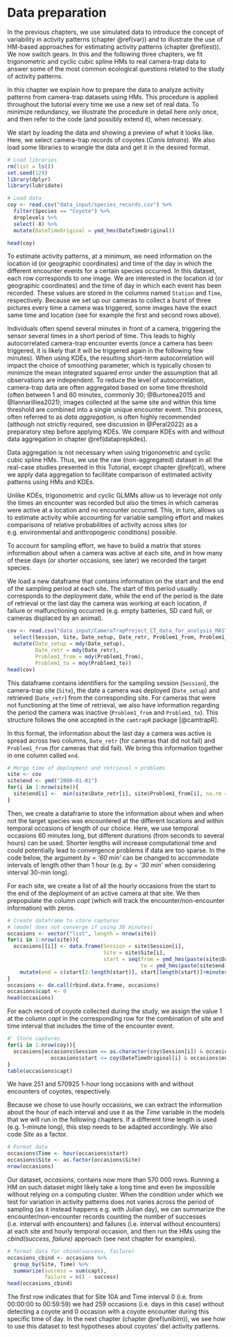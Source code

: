 # Data preparation {#dataprep}

In the previous chapters, we use simulated data to introduce the concept of variability in activity patterns (chapter \@ref(var)) and to illustrate the use of HM-based approaches for  estimating activity patterns (chapter \@ref(est)). We now switch gears. In this and the following three chapters, we fit trigonometric and cyclic cubic spline HMs to real camera-trap data to answer some of the most common ecological questions related to the study of activity patterns.

In this chapter we explain how to prepare the data to analyze activity patterns from camera-trap datasets using HMs. This procedure is applied throughout the tutorial every time we use a new set of real data. To minimize redundancy, we illustrate the procedure in detail here only once, and then refer to the code (and possibly extend it), when necessary. 

We start by loading the data and showing a preview of what it looks like. Here, we select camera-trap records of coyotes (*Canis latrans*). We also load some libraries to wrangle the data and get it in the desired format.

```r
# Load libraries
rm(list = ls())
set.seed(129)
library(dplyr)
library(lubridate)

# Load data
coy <- read.csv("data_input/species_records.csv") %>% 
  filter(Species == "Coyote") %>% 
  droplevels %>% 
  select(-X) %>% 
  mutate(DateTimeOriginal = ymd_hms(DateTimeOriginal))

head(coy)

```

To estimate activity patterns, at a minimum, we need information on the location id (or geographic coordinates) and time of the day in which the different encounter events for a certain species occurred. In this dataset, each row corresponds to one image. We are interested in the location id (or geographic coordinates) and the time of day in which each event has been recorded. These values are stored in the columns named `Station` and `Time`, respectively. Because we set up our cameras to collect a burst of three pictures every time a camera was triggered, some images have the exact same time and location (see for example the first and second rows above).

Individuals often spend several minutes in front of a camera, triggering the sensor several times in a short period of time. This leads to highly autocorrelated camera-trap encounter events (once a camera has been triggered, it is likely that it will be triggered again in the following few minutes). When using KDEs, the resulting short-term autocorrelation will impact the choice of smoothing parameter, which is typically chosen to minimize the mean integrated squared error under the assumption that all observations are independent. To reduce the level of autocorrelation, camera-trap data are often aggregated based on some time threshold (often between 1 and 60 minutes, commonly 30; @Burtonea2015 and @Iannarilliea2021); images collected at the same site and within this time threshold are combined into a single unique encounter event. This process, often referred to as _data aggregation_, is often highly recommended (although not strictly required, see discussion in @Peral2022) as a preparatory step before applying KDEs. We compare KDEs with and without data aggregation in chapter \@ref(dataprepkdes). 

Data aggregation is not necessary when using trigonometric and cyclic cubic spline HMs. Thus, we use the raw (non-aggregated) dataset in all the real-case studies presented in this Tutorial, except chapter \@ref(cat), where we apply data aggregation to facilitate comparison of estimated activity patterns using HMs and KDEs. 

Unlike KDEs, trigonometric and cyclic GLMMs allow us to leverage not only the times an encounter was recorded but also the times in which cameras were active at a location and no encounter occurred. This, in turn, allows us to estimate activity while accounting for variable sampling effort and makes comparisons of relative probabilities of activity across sites (or e.g. environmental and anthropogenic conditions) possible.

To account for sampling effort, we have to build a matrix that stores information about when a camera was active at each site, and in how many of these days (or shorter occasions, see later) we recorded the target species.

We load a new dataframe that contains information on the start and the end of the sampling period at each site. The start of this period usually corresponds to the deployment date, while the end of the period is the date of retrieval or the last day the camera was working at each location, if failure or malfunctioning occurred (e.g. empty batteries, SD card full, or cameras displaced by an animal).

```r
cov <- read.csv("data_input/CameraTrapProject_CT_data_for_analysis_MASTER.csv", as.is = TRUE) %>% 
  select(Session, Site, Date_setup, Date_retr, Problem1_from, Problem1_to) %>% 
  mutate(Date_setup = mdy(Date_setup),
         Date_retr = mdy(Date_retr),
         Problem1_from = mdy(Problem1_from),
         Problem1_to = mdy(Problem1_to)) 
head(cov)
```

This dataframe contains identifiers for the sampling session (`Session`), the camera-trap site (`Site`), the date a camera was deployed (`Date_setup`) and retrieved (`Date_retr`) from the corresponding site. For cameras that were not functioning at the time of retrieval, we also have information regarding the period the camera was inactive (`Problem1_from` and `Problem1_to`). This structure follows the one accepted in the `camtrapR` package [@camtrapR].

In this format, the information about the last day a camera was active is spread across two columns, `Date_retr` (for cameras that did not fail) and `Problem1_from` (for cameras that did fail). We bring this information together in one column called `end`.

```r
# Merge time of deployment and retrieval + problems
site <- cov
site$end <- ymd("2000-01-01")
for(i in 1:nrow(site)){
  site$end[i] <-  min(site$Date_retr[i], site$Problem1_from[i], na.rm = TRUE)
}
```

Then, we create a dataframe to store the information about when and when not the target species was encountered at the different locations and within temporal occasions of length of our choice. Here, we use temporal occasions 60 minutes long, but different durations (from seconds to several hours) can be used. Shorter lengths will increase computational time and could potentially lead to convergence problems if data are too sparse. In the code below, the argument _by = '60 min'_ can be changed to accommodate intervals of length other than 1 hour (e.g. _by = '30 min'_ when considering interval 30-min long). 

For each site, we create a list of all the hourly occasions from the start to the end of the deployment of an active camera at that site. We then prepopulate the column _capt_ (which will track the encounter/non-encounter information) with zeros. 

```r
# Create dataframe to store captures 
# (model does not converge if using 30 minutes)
occasions <- vector("list", length = nrow(site))
for(i in 1:nrow(site)){
  occasions[[i]] <- data.frame(Session = site$Session[i],
                               Site = site$Site[i],
                               start = seq(from = ymd_hms(paste(site$Date_setup[i], "00:00:00", sep = " ")), 
                                           to = ymd_hms(paste(site$end[i], "23:59:59", sep = " ")), by = '60 min')) %>% 
    mutate(end = c(start[2:length(start)], start[length(start)]+minutes(60))) 
}
occasions <- do.call(rbind.data.frame, occasions)
occasions$capt <- 0
head(occasions)
```

For each record of coyote collected during the study, we assign the value 1 at the column _capt_ in the corresponding row for the combination of site and time interval that includes the time of the encounter event. 

```r
#' Store captures
for(i in 1:nrow(coy)){
  occasions[occasions$Session == as.character(coy$Session[i]) & occasions$Site == as.character(coy$Station[i]) &
              occasions$start <= coy$DateTimeOriginal[i] & occasions$end > coy$DateTimeOriginal[i], "capt"] <- 1
}
table(occasions$capt)
```

We have 251 and 570925 1-hour long occasions with and without encounters of coyotes, respectively. 

Because we chose to use hourly occasions, we can extract the information about the hour of each interval and use it as the _Time_ variable in the models that we will run in the following chapters. If a different time length is used (e.g. 1-minute long), this step needs to be adapted accordingly. We also code _Site_ as a factor.

```r
# Format data 
occasions$Time <- hour(occasions$start)
occasions$Site <- as.factor(occasions$Site)
nrow(occasions)
```
Our dataset, _occasions_, contains now more than 570 000 rows. Running a HM on such dataset might likely take a long time and even be impossible without relying on a computing cluster. When the condition under which we test for variation in activity patterns does not varies across the period of sampling (as it instead happens e.g. with Julian day), we can summarize the encounter/non-encounter records counting the number of successes (i.e. interval with encounters) and failures (i.e. interval without encounters) at each site and hourly temporal occasion, and then run the HMs using the _cbind(success, failure)_ approach (see next chapter for examples).

```r
# format data for cbind(success, failure)
occasions_cbind <- occasions %>% 
  group_by(Site, Time) %>% 
  summarize(success = sum(capt),
            failure = n() - success)
head(occasions_cbind)
```

The first row indicates that for Site 10A and Time interval 0 (i.e. from 00:00:00 to 00:59:59) we had 259 occasions (i.e. days in this case) without detecting a coyote and 0 occasion with a coyote encounter during this specific time of day. In the next chapter (chapter \@ref(unibim)), we see how to use this dataset to test hypotheses about coyotes' diel activity patterns. 